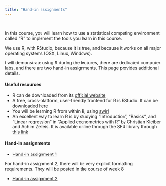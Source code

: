 ```yaml
---
title: "Hand-in assignments"
---
```


<br>

In this course, you will learn how to use a statistical computing environment called "R" to implement the tools you learn in this course. 

We use R, with RStudio, because it is free, and because it works on all major operating systems (OSX, Linux, Windows). 

I will demonstrate using R during the lectures, there are dedicated computer labs, and there are two hand-in assignments. This page provides additional details. 

#### Useful resources

* R can de downloaded from its [official website](http://www.r-project.org)
* A free, cross-platform, user-friendly frontend for R is RStudio. It can be downloaded [here](http://www.rstudio.com)
* You will be learning R from within R, using [swirl](http://swirlstats.com/students.html)
* An excellent way to learn R is by studying "Introduction", "Basics", and "Linear regression" in 
    "Applied econometrics with R" by Christian Kleiber and Achim Zeileis. It is available online through the SFU library through [this link](http://link.springer.com/book/10.1007/978-0-387-77318-6/page/1)

#### Hand-in assignments

* [Hand-in assignment 1](./assignments/Handin-1.pdf)

For hand-in assignment 2, there will be very explicit formatting requirements. They will be posted in the course of week 8.

* [Hand-in assignment 2](./assignments/Handin-2.pdf)
